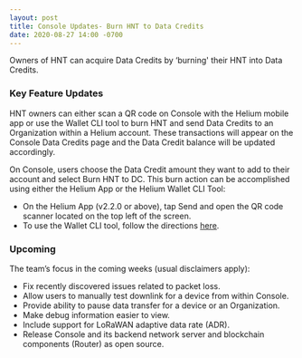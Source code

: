 ```yaml
---
layout: post
title: Console Updates- Burn HNT to Data Credits
date: 2020-08-27 14:00 -0700
---
```


Owners of HNT can acquire Data Credits by ‘burning' their HNT into Data Credits.

<!--truncate-->

### Key Feature Updates

HNT owners can either scan a QR code on Console with the Helium mobile app or use the Wallet CLI
tool to burn HNT and send Data Credits to an Organization within a Helium account. These
transactions will appear on the Console Data Credits page and the Data Credit balance will be
updated accordingly.

On Console, users choose the Data Credit amount they want to add to their account and select Burn
HNT to DC. This burn action can be accomplished using either the Helium App or the Helium Wallet CLI
Tool:

- On the Helium App (v2.2.0 or above), tap Send and open the QR code scanner located on the top left
  of the screen.
- To use the Wallet CLI tool, follow the directions
  [here](https://developer.helium.com/blockchain/blockchain-cli#burn).

### Upcoming

The team’s focus in the coming weeks (usual disclaimers apply):

- Fix recently discovered issues related to packet loss.
- Allow users to manually test downlink for a device from within Console.
- Provide ability to pause data transfer for a device or an Organization.
- Make debug information easier to view.
- Include support for LoRaWAN adaptive data rate (ADR).
- Release Console and its backend network server and blockchain components (Router) as open source.
